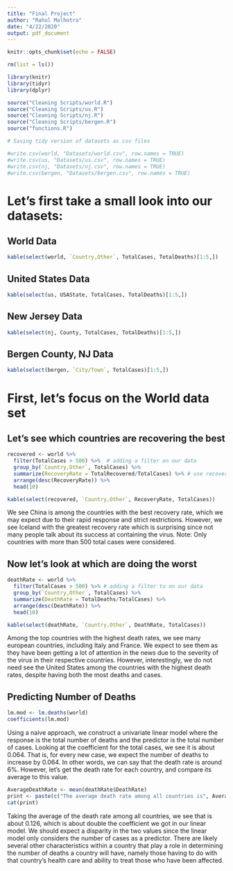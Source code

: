 ```yaml
---
title: "Final Project"
author: "Rahul Malhotra"
date: "4/22/2020"
output: pdf_document
---
```


```r
knitr::opts_chunk$set(echo = FALSE)
```

```r
rm(list = ls())
```

```r
library(knitr)
library(tidyr)
library(dplyr)
```

```r
source("Cleaning Scripts/world.R")
source("Cleaning Scripts/us.R")
source("Cleaning Scripts/nj.R")
source("Cleaning Scripts/bergen.R")
source("functions.R")
```

```r
# Saving tidy version of datasets as csv files

#write.csv(world, "Datasets/world.csv", row.names = TRUE)
#write.csv(us, "Datasets/us.csv", row.names = TRUE)
#write.csv(nj, "Datasets/nj.csv", row.names = TRUE)
#write.csv(bergen, "Datasets/bergen.csv", row.names = TRUE)
```

# Let's first take a small look into our datasets:

## World Data
```r
kable(select(world, `Country,Other`, TotalCases, TotalDeaths)[1:5,])
```

## United States Data
```r
kable(select(us, USAState, TotalCases, TotalDeaths)[1:5,])
```

## New Jersey Data
```r
kable(select(nj, County, TotalCases, TotalDeaths)[1:5,])
```

## Bergen County, NJ Data
```r
kable(select(bergen, `City/Town`, TotalCases)[1:5,])
```

# First, let's focus on the World data set
## Let's see which countries are recovering the best
```r
recovered <- world %>%
  filter(TotalCases > 500) %>%  # adding a filter on our data
  group_by(`Country,Other`, TotalCases) %>%
  summarize(RecoveryRate = TotalRecovered/TotalCases) %>% # use recovery rate for a better measure
  arrange(desc(RecoveryRate)) %>%
  head(10)

kable(select(recovered, `Country,Other`, RecoveryRate, TotalCases))
```

We see China is among the countries with the best recovery rate, which we may expect due to their rapid response and strict restrictions. However, we see Iceland with the greatest recovery rate which is surprising since not many people talk about its success at containing the virus.
Note: Only countries with more than 500 total cases were considered.

## Now let's look at which are doing the worst
```r
deathRate <- world %>%
  filter(TotalCases > 500) %>% # adding a filter to on our data
  group_by(`Country,Other`, TotalCases) %>%
  summarize(DeathRate = TotalDeaths/TotalCases) %>%
  arrange(desc(DeathRate)) %>%
  head(10)

kable(select(deathRate, `Country,Other`, DeathRate, TotalCases))
```

Among the top countries with the highest death rates, we see many european countries, including Italy and France. We expect to see them as they have been getting a lot of attention in the news due to the severity of the virus in their respective countries. However, interestingly, we do not need see the United States among the countries with the highest death rates, despite having both the most deaths and cases.

## Predicting Number of Deaths
```r
lm.mod <- lm.deaths(world)
coefficients(lm.mod)
```

Using a naive approach, we construct a univariate linear model where the response is the total number of deaths and the predictor is the total number of cases. Looking at the coefficient for the total cases, we see it is about 0.064. That is, for every new case, we expect the number of deaths to increase by 0.064. In other words, we can say that the death rate is around 6%. However, let's get the death rate for each country, and compare its average to this value.

```r
AverageDeathRate <- mean(deathRate$DeathRate)
print <- paste(c("The average death rate among all countries is", AverageDeathRate), sep = " ")
cat(print)
```

Taking the average of the death rate among all countries, we see that is about 0.126, which is about double the coefficient we got in our linear model. We should expect a disparity in the two values since the linear model only considers the number of cases as a predictor. There are likely several other characteristics within a country that play a role in determining the number of deaths a country will have, namely those having to do with that country's health care and ability to treat those who have been affected.